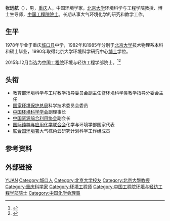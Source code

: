 '''张远航'''（{{bd|1957年|7月|}}），男，[[重庆|重庆]]人，中国环境学家，[[北京大学|北京大学]]环境科学与工程学院教授、博士生导师，[[中国工程院院士|中国工程院院士]]。长期从事大气环境化学的研究和教学工作。

== 生平 ==
1978年毕业于重庆[[城口县|城口县]]中学，1982年和1985年分别于[[北京大学|北京大学]]技术物理系本科和硕士毕业，1990年取得北京大学环境科学研究中心[[博士|博士]]学位。

2015年12月当选为[[中国工程院|中国工程院]]环境与轻纺工程学部院士。<ref>{{cite web |url=http://www.hnzdd.com/tag_nd9u/2015120716523767211.html |language= |title=北京大学张远航教授当选中国工程院院士 |publisher=大学网 |date=2015-12-07 |accessdate= |deadurl=yes |archiveurl=https://web.archive.org/web/20151210200501/http://www.hnzdd.com/tag_nd9u/2015120716523767211.html |archivedate=2015年12月10日 |df= }}</ref><ref>{{cite web |url=http://www.water8848.com/news/201512/07/44129.html |language= |title=张远航---- 中国工程院院士 北京大学环境科学与工程学院 |publisher=中国水业网 |date=2015-12-07 |accessdate= |archive-date=2019-08-02 |archive-url=https://web.archive.org/web/20190802065319/http://www.water8848.com/news/201512/07/44129.html }}</ref>

== 头衔 ==
* 教育部环境科学与工程教学指导委员会副主任暨环境科学类教学指导分委会主任
* [[国家环境保护总局|国家环境保护总局]]科学技术委员会委员
* [[中国环境科学学会|中国环境科学学会]]副理事长
* [[中国资源综合利用协会|中国资源综合利用协会]]副会长
* [[国际纯粹与应用化学联合会|国际纯粹与应用化学联合会]]化学与环境学部国家代表
* [[联合国环境署|联合国环境署]]大气棕色云研究计划科学工作组成员

== 参考资料 ==
{{reflist}}

== 外部链接 ==
{{中国工程院环境与轻纺工程学部院士}}
{{中国化学会第二十五届理事会}}

{{Authority control}}
{{DEFAULTSORT:Zhang张}}
[[Category:张姓|YUAN]]
[[Category:城口人|Category:城口人]]
[[Category:北京大学校友|Category:北京大学校友]]
[[Category:北京大學教授|Category:北京大學教授]]
[[Category:重庆科学家|Category:重庆科学家]]
[[Category:环境工程师|Category:环境工程师]]
[[Category:中国工程院环境与轻纺工程学部院士|Category:中国工程院环境与轻纺工程学部院士]]
[[Category:中国化学会理事|Category:中国化学会理事]]